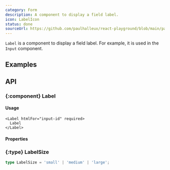 ```yaml
---
category: Form
description: A component to display a field label.
icon: LabelIcon
status: done
sourceUrl: https://github.com/paulhalleux/react-playground/blob/main/packages/playground/src/components/Label/Label.tsx
---
```


`Label` is a component to display a field label. For example, it is used in the `Input` component.

## Examples

<Example name="Form/Label" />

## API

### \{:component} Label

#### Usage

```tsx
<Label htmlFor="input-id" required>
  Label
</Label>
```

#### Properties

<Properties component="Label" />

### \{:type} LabelSize

```ts
type LabelSize = 'small' | 'medium' | 'large';
```